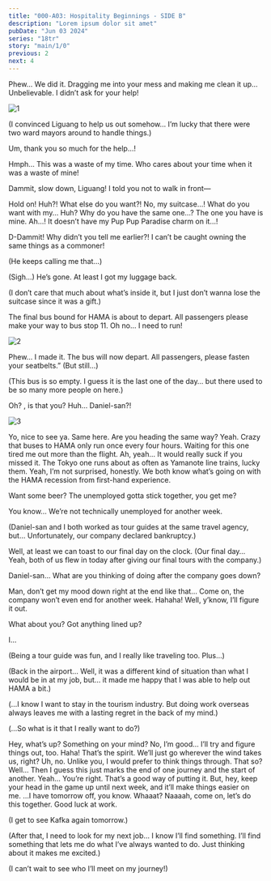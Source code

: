 ```yaml
---
title: "000-A03: Hospitality Beginnings - SIDE B"
description: "Lorem ipsum dolor sit amet"
pubDate: "Jun 03 2024"
series: "18tr"
story: "main/1/0"
previous: 2
next: 4
---
```



<Name last client:only="react" />

<Location name="Tokyo Metropolis International Airport - Lobby"/>

<Bubble mc>
Phew… We did it.
</Bubble>

<Bubble character="Liguang">
Dragging me into your mess and making me clean it up… Unbelievable.
</Bubble>

<Bubble character="Renga">
I didn’t ask for your help!
</Bubble>

![1](1.png)

<Bubble mc>
(I convinced Liguang to help us out somehow… I’m lucky that there were two ward mayors around to handle things.)

Um, thank you so much for the help…!
</Bubble>

<Bubble character="Liguang">
Hmph… This was a waste of my time.
</Bubble>

<Bubble character="Renga">
Who cares about your time when it was a waste of mine!

Dammit, slow down, Liguang! I told you not to walk in front—
</Bubble>

<Bubble mc>
Hold on!
</Bubble>

<Bubble character="Renga">
Huh?! What else do you want?!
</Bubble>

<Bubble mc>
No, my suitcase…!
</Bubble>

<Bubble character="Renga">
What do you want with my… Huh? Why do you have the same one…?
</Bubble>

<Bubble mc>
The one you have is mine.
</Bubble>

<Bubble character="Renga">
Ah…! It doesn’t have my Pup Pup Paradise charm on it…!

D-Dammit! Why didn’t you tell me earlier?! I can’t be caught owning the same things as a commoner!
</Bubble>

<Bubble mc>
(He keeps calling me that…)

(Sigh…) He’s gone. At least I got my luggage back.

(I don’t care that much about what’s inside it, but I just don’t wanna lose the suitcase since it was a gift.)
</Bubble>

<Box type="radio">
The final bus bound for HAMA is about to depart. All passengers please make your way to bus stop 11.
</Box>

<Bubble mc>
Oh no… I need to run!
</Bubble>

<Location name="Bus"/>

![2](2.png)

<Bubble mc>
Phew… I made it.
</Bubble>

<Box type="radio">
The bus will now depart. All passengers, please fasten your seatbelts.”
</Box>

<Bubble mc>
(But still…)

(This bus is so empty. I guess it is the last one of the day… but there used to be so many more people on here.)
</Bubble>

<Bubble character="Daniel" unknown>
Oh? <Name last client:only="react" />, is that you?
</Bubble>

<Bubble mc>
Huh… Daniel-san?!
</Bubble>

![3](3.png)

<Bubble character="Daniel">
Yo, nice to see ya.
</Bubble>

<Bubble mc>
Same here. Are you heading the same way?
</Bubble>

<Bubble character="Daniel">
Yeah. Crazy that buses to HAMA only run once every four hours. Waiting for this one tired me out more than the flight.
</Bubble>

<Bubble mc>
Ah, yeah… It would really suck if you missed it. The Tokyo one runs about as often as Yamanote line trains, lucky them.
</Bubble>

<Bubble character="Daniel">
Yeah, I’m not surprised, honestly. We both know what’s going on with the HAMA recession from first-hand experience.

Want some beer? The unemployed gotta stick together, you get me?
</Bubble>

<Bubble mc>
You know… We’re not technically unemployed for another week.

(Daniel-san and I both worked as tour guides at the same travel agency, but… Unfortunately, our company declared bankruptcy.)
</Bubble>

<Bubble character="Daniel">
Well, at least we can toast to our final day on the clock.
</Bubble>

<Bubble mc>
(Our final day… Yeah, both of us flew in today after giving our final tours with the company.)

Daniel-san… What are you thinking of doing after the company goes down?
</Bubble>

<Bubble character="Daniel">
Man, don’t get my mood down right at the end like that…
</Bubble>

<Bubble mc>
Come on, the company won’t even end for another week.
</Bubble>

<Bubble character="Daniel">
Hahaha! Well, y’know, I’ll figure it out.

What about you? Got anything lined up?
</Bubble>

<Bubble mc>
I…

(Being a tour guide was fun, and I really like traveling too. Plus…)

(Back in the airport… Well, it was a different kind of situation than what I would be in at my job, but… it made me happy that I was able to help out HAMA a bit.)

(…I know I want to stay in the tourism industry. But doing work overseas always leaves me with a lasting regret in the back of my mind.)

(…So what is it that I really want to do?)
</Bubble>

<Bubble character="Daniel">
Hey, what’s up? Something on your mind?
</Bubble>

<Bubble mc>
No, I’m good… I’ll try and figure things out, too.
</Bubble>

<Bubble character="Daniel">
Haha! That’s the spirit. We’ll just go wherever the wind takes us, right?
</Bubble>

<Bubble mc>
Uh, no. Unlike you, I would prefer to think things through.
</Bubble>

<Bubble character="Daniel">
That so? Well… Then I guess this just marks the end of one journey and the start of another.
</Bubble>

<Bubble mc>
Yeah… You’re right. That’s a good way of putting it.
</Bubble>

<Bubble character="Daniel">
But, hey, keep your head in the game up until next week, and it’ll make things easier on me.
</Bubble>

<Bubble mc>
…I have tomorrow off, you know.
</Bubble>

<Bubble character="Daniel">
Whaaat? Naaaah, come on, let’s do this together.
</Bubble>

<Bubble mc>
Good luck at work.

(I get to see Kafka again tomorrow.)

(After that, I need to look for my next job… I know I’ll find something. I’ll find something that lets me do what I’ve always wanted to do. Just thinking about it makes me excited.)

(I can’t wait to see who I’ll meet on my journey!)
</Bubble>
